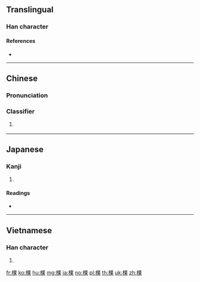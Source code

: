 ==Translingual==

===Han character===
{{Han char|rn=75|rad=木|as=08|sn=12|four=46994|canj=DWD|ids=⿰木果}}

====References====
* {{Han ref|kx=0534.200|dkj=14983|dj=0922.150|hdz=21232.010|uh=68F5|ud=26869|bh=B4CA|bd=46282}}

----

==Chinese==
{{zh-forms}}

===Pronunciation===
{{zh-pron
|m=kē
|c=fo2,fo1,po1
|mc=y
|oc=y
|ma=zh-kē.ogg
|cat=cls
}}

===Classifier===
{{zh-cls}}

# {{n-g|[[measure word|Measure word]] for [[tree]]s.}}
#: {{zh-usex|有 一 棵 芒果 樹|There is a mango tree}}

----

==Japanese==

===Kanji===
{{ja-kanji|grade=|rs=木08}}

# {{defn|lang=ja|sort=木08}}

====Readings====
* {{ja-readings|on=[[かん]] (kan), [[か]] (ka)|kun=[[きぎれ]] (kigire)}}

----

==Vietnamese==

===Han character===
{{vi-readings|rs=木08|hanviet=[[quả]], [[khỏa]]}}

# {{defn|lang=vi|sort=木08}}

[[fr:棵]]
[[ko:棵]]
[[hu:棵]]
[[mg:棵]]
[[ja:棵]]
[[no:棵]]
[[pl:棵]]
[[th:棵]]
[[uk:棵]]
[[zh:棵]]